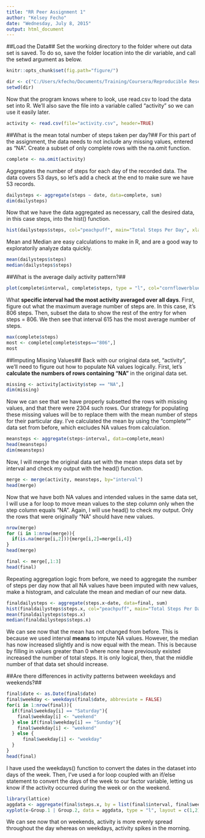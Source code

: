```yaml
---
title: "RR Peer Assignment 1"
author: "Kelsey Fecho"
date: "Wednesday, July 8, 2015"
output: html_document
---
```


##Load the Data##
Set the working directory to the folder where out data set is saved. To do so, save the folder location into the dir variable, and call the setwd argument as below.
```r
knitr::opts_chunk$set(fig.path="figure/")
```

```r
dir <- c("C:/Users/kfecho/Documents/Training/Coursera/Reproducible Research/RepData_PeerAssessment1")
setwd(dir)
```

Now that the program knows where to look, use read.csv to load the data set into R. We'll also save the file into a variable called "activity" so we can use it easily later.
```r
activity <- read.csv(file="activity.csv", header=TRUE)
```

##What is the mean total number of steps taken per day?##
For this part of the assignment, the data needs to not include any missing values, entered as "NA". Create a subset of only complete rows with the na.omit function.
```r
complete <- na.omit(activity)
```

Aggregates the number of steps for each day of the recorded data. The data covers 53 days, so let's add a check at the end to make sure we have 53 records.
```r
dailysteps <- aggregate(steps ~ date, data=complete, sum)
dim(dailysteps)
```

Now that we have the data aggregated as necessary, call the desired data, in this case steps, into the hist() function.
```r
hist(dailysteps$steps, col="peachpuff", main="Total Steps Per Day", xlab="# of Steps", ylab="# of Days")
```

Mean and Median are easy calculations to make in R, and are a good way to exploratorily analyze data quickly.
```r
mean(dailysteps$steps)
median(dailysteps$steps)
```

##What is the average daily activity pattern?##

```r
plot(complete$interval, complete$steps, type = "l", col="cornflowerblue", main = "Average Daily Activity Pattern", xlab="Intervals", ylab="Steps")
```

What **specific interval had the most activity averaged over all days**. First, figure out what the maximum average number of steps are. In this case, it's 806 steps. Then, subset the data to show the rest of the entry for when steps = 806. We then see that interval 615 has the most average number of steps.

```r
max(complete$steps)
most <- complete[complete$steps=="806",]
most
```

##Imputing Missing Values##
Back with our original data set, "activity", we'll need to figure out how to populate NA values logically. First, let's **calculate the numbers of rows containing "NA"** in the original data set.
```r
missing <- activity[activity$step == "NA",]
dim(missing)
```
Now we can see that we have properly subsetted the rows with missing values, and that there were 2304 such rows. Our strategy for populating these missing values will be to replace them with the mean number of steps for their particular day. I've calculated the mean by using the "complete"" data set from before, which excludes NA values from calculation.
```r
meansteps <- aggregate(steps~interval, data=complete,mean)
head(meansteps)
dim(meansteps)
```

Now, I will merge the original data set with the mean steps data set by interval and check my output with the head() function.

```r
merge <- merge(activity, meansteps, by="interval")
head(merge)
```

Now that we have both NA values and intended values in the same data set, I will use a for loop to move mean values to the step column only when the step column equals "NA". Again, I will use head() to check my output. Only the rows that were originally "NA" should have new values.

```r
nrow(merge)
for (i in 1:nrow(merge)){
  if(is.na(merge[i,2])){merge[i,2]=merge[i,4]}
}
head(merge)
```

```r
final <- merge[,1:3]
head(final)
```

Repeating aggregation logic from before, we need to aggregate the number of steps per day now that all NA values have been imputed with new values, make a histogram, and calculate the mean and median of our new data.
```r
finaldailysteps <- aggregate(steps.x~date, data=final, sum)
hist(finaldailysteps$steps.x, col="peachpuff", main="Total Steps Per Day", xlab="# of Steps", ylab="# of Days")
mean(finaldailysteps$steps.x)
median(finaldailysteps$steps.x)
```
We can see now that the mean has not changed from before. This is because we used interval **means** to impute NA values. However, the median has now increased slightly and is now equal with the mean. This is because by filling in values greater than 0 where none have previously existed increased the number of total steps. It is only logical, then, that the middle number of that data set should increase.

##Are there differences in activity patterns between weekdays and weekends?##
```r
final$date <- as.Date(final$date)
final$weekday <- weekdays(final$date, abbreviate = FALSE)
for(i in 1:nrow(final)){
  if(final$weekday[i] == "Saturday"){
    final$weekday[i] <- "weekend"
  } else if(final$weekday[i] == "Sunday"){
    final$weekday[i] <- "weekend"
  } else {
      final$weekday[i] <- "weekday"
  }
}
head(final)
```
I have used the weekdays() function to convert the dates in the dataset into days of the week. Then, I've used a for loop coupled with an if/else statement to convert the days of the week to our factor variable, letting us know if the activity occurred during the week or on the weekend.
```r
library(lattice)
aggdata <- aggregate(final$steps.x, by = list(final$interval, final$weekday), FUN=mean)
xyplot(x~Group.1 | Group.2, data = aggdata, type = "l", layout = c(1,2), ylab = "Number of Steps", xlab = "Interval")
```


We can see now that on weekends, activity is more evenly spread throughout the day whereas on weekdays, activity spikes in the morning.